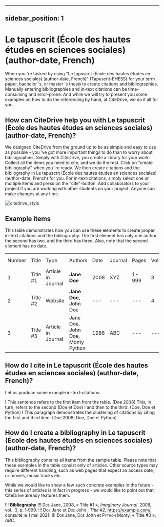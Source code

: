 
---
sidebar_position: 1
---

# Le tapuscrit (École des hautes études en sciences sociales) (author-date, French)

When you 're tasked by using "Le tapuscrit (École des hautes études en sciences sociales) (author-date, French)" (Tapuscrit-EHESS) for your term paper, bachelor 's, or master 's thesis to create citations and bibliographies.
Manually entering bibliographies and in-text citations can be time-consuming and error-prone. And while we will try to present you some examples on how to do the referencing by hand, at CiteDrive, we do it all for you.

<!---
## About  Le tapuscrit (École des hautes études en sciences sociales) (author-date, French)

* Title: Le tapuscrit (École des hautes études en sciences sociales) (author-date, French)
* Short Title (Id): Tapuscrit-EHESS)
* Authors: Le tapuscrit (École des hautes études en sciences sociales) (author-date, French)
* Download: Le tapuscrit (École des hautes études en sciences sociales) (author-date, French)
 --->

## How can CiteDrive help you with Le tapuscrit (École des hautes études en sciences sociales) (author-date, French)?

We designed CiteDrive from the ground up to be as simple and easy to use as possible - you 've got more important things to do than to worry about bibliographies. Simply with CiteDrive, you create a library for your work. Collect all the items you need to cite, and we do the rest. Click on "create bibliography" when you 're ready. We then create citations and the bibliography in Le tapuscrit (École des hautes études en sciences sociales) (author-date, French) for you. For in-text-citations, simply select one or multiple items and press on the "cite"-button. Add collaborators to your project if you are working with other students on your project. Anyone can make changes at any time.


![citedrive_style](images/le-tapuscrit-ecole-des-hautes-etudes-en-sciences-sociales-authordate-french.svg "Choose Le tapuscrit (École des hautes études en sciences sociales) (author-date, French) in the CiteDrive App")


## Example items

This table demonstrates how you can use these elements to create proper in-text citations and the bibliography. The first element has only one author, the second has two, and the third has three. Also, note that the second element has no date.


<table>
  <tr>
   <td>Number
   </td>
   <td>Title
   </td>
   <td>Type
   </td>
   <td>Authors
   </td>
   <td>Date
   </td>
   <td>Journal
   </td>
   <td>Pages
   </td>
   <td>Volume
   </td>
   <td>Issue
   </td>
   <td>Access Date
   </td>
  </tr>
  <tr>
   <td>1
   </td>
   <td>Title #1
   </td>
   <td>Article in Journal
   </td>
   <td><strong>Jane Doe</strong>
   </td>
   <td>2008
   </td>
   <td>XYZ
   </td>
   <td>1-999
   </td>
   <td>3
   </td>
   <td>2
   </td>
   <td>--
   </td>
  </tr>
  <tr>
   <td>
2
   </td>
   <td>Title #2
   </td>
   <td>Website
   </td>
   <td><strong>Jane Doe, </strong>John Doe
   </td>
   <td>---
   </td>
   <td>---
   </td>
   <td>---
   </td>
   <td>4
   </td>
   <td>---
   </td>
   <td>2020-05-01
   </td>
  </tr>
  <tr>
   <td>3
   </td>
   <td>Title #3
   </td>
   <td>Article in Journal
   </td>
   <td>Jane Doe, John Doe, Monty Python
   </td>
   <td>1988
   </td>
   <td>ABC
   </td>
   <td>---
   </td>
   <td>---
   </td>
   <td>16
   </td>
   <td>---
   </td>
  </tr>
</table>



## How do I cite in  Le tapuscrit (École des hautes études en sciences sociales) (author-date, French)?

Let us produce some example in-text-citations:

! This sentence refers to the first item from the table. (Doe 2008) This, in turn, refers to the second (Doe et Doe)
! and then to the third.  (Doe, Doe et Python)
! This paragraph demonstrates the clustering of citations by citing the first and third item. (Doe 2008; Doe, Doe et Python)



## How do I create a bibliography in Le tapuscrit (École des hautes études en sciences sociales) (author-date, French)?

This bibliography contains all items from the sample table. Please note that these examples in the table consist only of articles. Other source types may require different handling, such as web pages that expect an access date, or movies, music tracks etc.

While we would like to show a few such concrete examples in the future - this series of articles is in fact in progress - we would like to point out that CiteDrive already features them.


!!! **Bibliography**
!!! <span style="font-variant:small-caps;">Doe</span> Jane, 2008, « Title #1 », <i>Imaginary Journal</i>, 2008, vol.. 3, p. 1‑999.
!!! <span style="font-variant:small-caps;">Doe</span> Jane et <span style="font-variant:small-caps;">Doe</span> John , <i>Title #2</i>, https://example.com/,  consulté le  1 mai 2021.
!!! <span style="font-variant:small-caps;">Doe</span> Jane, <span style="font-variant:small-caps;">Doe</span> John et <span style="font-variant:small-caps;">Python</span> Monty, « Title #3 », <i>ABC</i>.


```
        